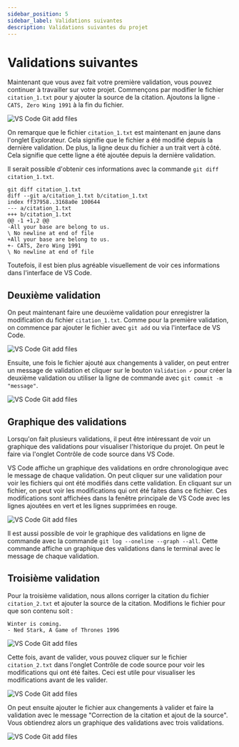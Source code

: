 ```yaml
---
sidebar_position: 5
sidebar_label: Validations suivantes
description: Validations suivantes du projet
---
```


# Validations suivantes

Maintenant que vous avez fait votre première validation, vous pouvez continuer à
travailler sur votre projet. Commençons par modifier le fichier `citation_1.txt`
pour y ajouter la source de la citation. Ajoutons la ligne `- CATS, Zero Wing 1991` à la fin du
fichier.

![VS Code Git add files](/img/vscode_git_add_3.png)

On remarque que le fichier `citation_1.txt` est maintenant en jaune dans l'onglet
Explorateur. Cela signifie que le fichier a été modifié depuis la dernière validation.
De plus, la ligne deux du fichier a un trait vert à côté. Cela signifie que cette ligne a été
ajoutée depuis la dernière validation. 

Il serait possible d'obtenir ces informations avec la commande `git diff
citation_1.txt`.

```
git diff citation_1.txt
diff --git a/citation_1.txt b/citation_1.txt
index ff37958..3168a0e 100644
--- a/citation_1.txt
+++ b/citation_1.txt
@@ -1 +1,2 @@
-All your base are belong to us.
\ No newline at end of file
+All your base are belong to us.
+- CATS, Zero Wing 1991
\ No newline at end of file
```

Toutefois, il est bien plus agréable visuellement de voir ces informations dans l'interface de
VS Code.

## Deuxième validation

On peut maintenant faire une deuxième validation pour enregistrer la modification
du fichier `citation_1.txt`. Comme pour la première validation, on commence par
ajouter le fichier avec `git add` ou via l'interface de VS Code.

![VS Code Git add files](/img/vscode_git_add_4.png)

Ensuite, une fois le fichier ajouté aux changements à valider, on peut entrer
un message de validation et cliquer sur le bouton `Validation ✓` pour créer la
deuxième validation ou utiliser la ligne de commande avec `git commit -m "message"`.

![VS Code Git add files](/img/vscode_git_add_5.png)

## Graphique des validations

Lorsqu'on fait plusieurs validations, il peut être intéressant de voir un
graphique des validations pour visualiser l'historique du projet. On peut le faire
via l'onglet Contrôle de code source dans VS Code.

VS Code affiche un graphique des validations en ordre chronologique avec le
message de chaque validation. On peut cliquer sur une validation pour voir les
fichiers qui ont été modifiés dans cette validation. En cliquant sur un fichier, on
peut voir les modifications qui ont été faites dans ce fichier. Ces modifications
sont affichées dans la fenêtre principale de VS Code avec les lignes
ajoutées en vert et les lignes supprimées en rouge. 

![VS Code Git add files](/img/vscode_git_graph.png)

Il est aussi possible de voir le graphique des validations en ligne de commande
avec la commande `git log --oneline --graph --all`. Cette commande affiche
un graphique des validations dans le terminal avec le message de chaque validation.

## Troisième validation

Pour la troisième validation, nous allons corriger la citation du fichier
`citation_2.txt` et ajouter la source de la citation. Modifions le fichier pour que son
contenu soit :

```
Winter is coming.
- Ned Stark, A Game of Thrones 1996
```

![VS Code Git add files](/img/vscode_git_add_6.png)

Cette fois, avant de valider, vous pouvez cliquer sur le fichier `citation_2.txt` dans
l'onglet Contrôle de code source pour voir les modifications qui ont été faites. Ceci est 
utile pour visualiser les modifications avant de les valider.

![VS Code Git add files](/img/vscode_git_add_7.png)

On peut ensuite ajouter le fichier aux changements à valider et faire la
validation avec le message "Correction de la citation et ajout de la source". Vous
obtiendrez alors un graphique des validations avec trois validations.

![VS Code Git add files](/img/vscode_git_graph_2.png)